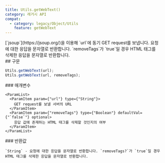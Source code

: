 ```yaml
---
title: Utils.getWebText()
category: 레거시 API
compat:
  - category: legacy/Object/Utils
    feature: getWebText
---
```


<Section>
  [`jsoup`](https://jsoup.org/)을 이용해 `url`에 동기 GET request를 보냅니다. 요청에 대한 응답을 문자열로 반환합니다. `removeTags`가 `true`일 경우 HTML
  태그를 삭제한 응답을 문자열로 반환합니다.
</Section>
<Section>
  ## 구문

  ~~~js
  Utils.getWebText(url);
  Utils.getWebText(url, removeTags);
  ~~~

  <Section>
    ### 매개변수

    <ParamList>
      <ParamItem param={"url"} type={"String"}>
        GET request를 보낼 서버의 URL
      </ParamItem>
      <ParamItem param={"removeTags"} type={"Boolean"} defaultVal={"`false`"} optional>
        응답 값에 존재하는 HTML 태그를 삭제할 것인지의 여부
      </ParamItem>
    </ParamList>
  </Section>
  <Section>
    ### 반환값

    `String` - 요청에 대한 응답을 문자열로 반환합니다. `removeTags?`가 `true`일 경우 HTML 태그를 삭제한 응답을 문자열로 반환합니다.
  </Section>
</Section>